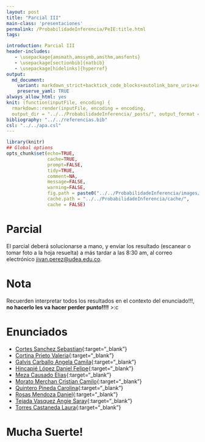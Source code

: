 ```yaml
---
layout: post
title: "Parcial III"
main-class: 'presentaciones'
permalink: /ProbabilidadeInferencia/PeIE:title.html
tags:

introduction: Parcial III
header-includes:
   - \usepackage{amsmath,amssymb,amsthm,amsfonts}
   - \usepackage[sectionbib]{natbib}
   - \usepackage[hidelinks]{hyperref}
output:
  md_document:
    variant: markdown_strict+backtick_code_blocks+autolink_bare_uris+ascii_identifiers+tex_math_single_backslash
    preserve_yaml: TRUE
always_allow_html: yes   
knit: (function(inputFile, encoding) {
  rmarkdown::render(inputFile, encoding = encoding,
  output_dir = "../../ProbabilidadeInferencia/_posts/", output_format = "all"  ) })
bibliography: "../../referencias.bib"
csl: "../../apa.csl"
---
```


```r
library(knitr)
## Global options
opts_chunk$set(echo=TRUE,
               cache=TRUE,
               prompt=FALSE,
               tidy=TRUE,
               comment=NA,
               message=FALSE,
               warning=FALSE,
               fig.path = paste0("../../ProbabilidadeInferencia/images/", "Parcial III"),
               cache.path = "../../ProbabilidadeInferencia/cache/",
               cache = FALSE)

```

# Parcial
El parcial deberá solucionarse a mano, y enviar los resultado (escanear o tomar foto a la hoja resuelta) a más tardar a las 8:30 am, al correo electrónico <a target="_blank" href="mailto:jivan.perez@udea.edu.co"> jivan.perez@udea.edu.co</a>. 

# Nota
Recuerden interpretar todos los resultados en el contexto del enunciado!!!, **no hacerlo les va hacer perder punto!!!!** >:c

# Enunciados

* [Cortes Sanchez Sebastian](https://github.com/jiperezga/jiperezga.github.io/raw/master/Dataset/Parcial/P1222454358.pdf){:target="_blank"}
* [Cortina Prieto Valeria](https://github.com/jiperezga/jiperezga.github.io/raw/master/Dataset/Parcial/P1007987474.pdf){:target="_blank"}
* [Galvis Carballo Angela Camila](https://github.com/jiperezga/jiperezga.github.io/raw/master/Dataset/Parcial/P1025641130.pdf){:target="_blank"}
* [Hincapié López Daniel Felipe](https://github.com/jiperezga/jiperezga.github.io/raw/master/Dataset/Parcial/P1001095936.pdf){:target="_blank"}
* [Meza Causado Elias](https://github.com/jiperezga/jiperezga.github.io/raw/master/Dataset/Parcial/P1017230790.pdf){:target="_blank"}
* [Morato Merchan Cristian Camilo](https://github.com/jiperezga/jiperezga.github.io/raw/master/Dataset/Parcial/P1000005584.pdf){:target="_blank"}
* [Quintero Pineda Carolina](https://github.com/jiperezga/jiperezga.github.io/raw/master/Dataset/Parcial/P1038404303.pdf){:target="_blank"}
* [Rosas Mendoza Daniel](https://github.com/jiperezga/jiperezga.github.io/raw/master/Dataset/Parcial/P1036339232.pdf){:target="_blank"}
* [Tejada Vasquez Angie Saray](https://github.com/jiperezga/jiperezga.github.io/raw/master/Dataset/Parcial/P1000195100.pdf){:target="_blank"}
* [Torres Castaneda Laura](https://github.com/jiperezga/jiperezga.github.io/raw/master/Dataset/Parcial/P1017262338.pdf){:target="_blank"}


<h1> Mucha Suerte! </h1>



